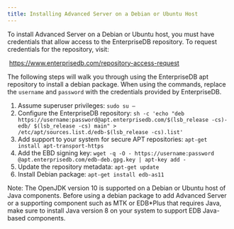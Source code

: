 ```yaml
---
title: Installing Advanced Server on a Debian or Ubuntu Host
---
```


<div
  id="installing_advanced_server_on_a_debian_or_ubuntu_host"
  class="registered_link"
></div>

To install Advanced Server on a Debian or Ubuntu host, you must have credentials that allow access to the EnterpriseDB repository. To request credentials for the repository, visit:

​ <https://www.enterprisedb.com/repository-access-request>

The following steps will walk you through using the EnterpriseDB apt repository to install a debian package. When using the commands, replace the `username` and `password` with the credentials provided by EnterpriseDB.

1.  Assume superuser privileges:
    `sudo su –`
2.  Configure the EnterpriseDB repository:
    `sh -c 'echo "deb https://username:password@apt.enterprisedb.com/$(lsb_release -cs)-edb/ $(lsb_release -cs) main" > /etc/apt/sources.list.d/edb-$(lsb_release -cs).list'`
3.  Add support to your system for secure APT repositories:
    `apt-get install apt-transport-https`
4.  Add the EBD signing key:
    `wget -q -O - https://username:password @apt.enterprisedb.com/edb-deb.gpg.key | apt-key add -`
5.  Update the repository metadata:
    `apt-get update`
6.  Install Debian package:
    `apt-get install edb-as11`

Note: The OpenJDK version 10 is supported on a Debian or Ubuntu host of Java components. Before using a debian package to add Advanced Server or a supporting component such as MTK or EDB\*Plus that requires Java, make sure to install Java version 8 on your system to support EDB Java-based components.
